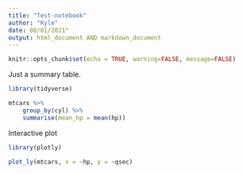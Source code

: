 ```yaml
---
title: "Test-notebook"
author: "Kyle"
date: 08/01/2021"
output: html_document AND markdown_document
---
```


```r
knitr::opts_chunk$set(echo = TRUE, warning=FALSE, message=FALSE)
```

Just a summary table.

```r
library(tidyverse)

mtcars %>% 
	group_by(cyl) %>% 
	summarise(mean_hp = mean(hp))
```

Interactive plot

```r
library(plotly)

plot_ly(mtcars, x = ~hp, y = ~qsec)
```


